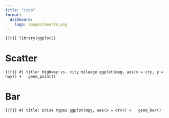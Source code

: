 ```yaml
---
title: "Logo"
format: 
  dashboard:
    logo: images/beetle.png
---
```


```{{r}}
library(ggplot2)
```

# Scatter

```{{r}}
#| title: Highway vs. city mileage
ggplot(mpg, aes(x = cty, y = hwy)) +
  geom_point()
```

# Bar

```{{r}}
#| title: Drive types
ggplot(mpg, aes(x = drv)) +
  geom_bar()
```